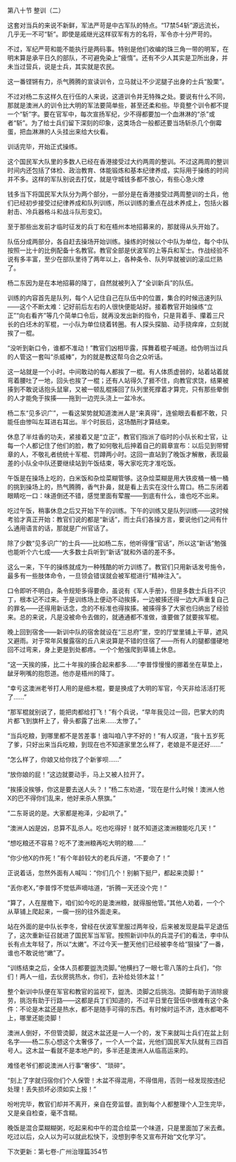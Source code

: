 

第八十节 整训（二）

这套对当兵的来说不新鲜，军法严苛是中古军队的特点。“17禁54斩”源远流长，几乎无一不可“斩”。即使是戚继光这样驭军有方的名将，军令亦十分严苛的。

不过，军纪严苛和能不能执行是两码事。特别是他们收编的珠三角一带的明军，在明末算是承平日久的部队，不可避免染上“疲惰”。还有不少人其实是卫所出身，并未当过营兵，说是士兵，其实就是农民。

这一番铿锵有力，杀气腾腾的宣读训令，立马就让不少泥腿子出身的士兵“股栗”。

不过对杨二东这样久在行伍的人来说，这道训令并无特殊之处。要说有什么不同，那就是澳洲人的训令比大明的军法要简单些，甚至还柔和些。毕竟整个训令都不提一个“斩”字。要在官军中，每次宣扬军纪，少不得都要加一个血淋淋的“杀”或者“斩”。为了给士兵们留下深刻的印象，这类场合一般都还要当场斩杀几个倒霉蛋，把血淋淋的人头挂出来给大伙看。

训话完毕，开始正式操练。

这个国民军大队里的多数人已经在香港接受过大约两周的整训。不过这两周的整训时间内还包括了体检、政治教育、体能锻炼和基本纪律养成，实际用于操练的时间并不多。这样的军队别说去打仗，就是守城钱多都不放心，有些心急火燎

钱多当下将国民军大队分为两个部分，一部分是在香港接受过两周整训的士兵，他们已经初步接受过纪律养成和队列训练，所以训练的重点在战术养成上，包括火器射击、冷兵器格斗和战斗队形变幻。

至于那些出发前才临时征发的兵丁和在梧州本地招募来的，那就得从头开始了。

队伍分成两部分，各自赶去操场开始训练。操练的时候以个中队为单位，每个中队按照一比十的比例配备十名教官。教官全部是伏波军的上等兵和军士。作战经验不说有多丰富，至少在部队里待了两年以上，各种条令、队列早就被训的滚瓜烂熟了。

杨二东因为是在本地招募的降丁，自然就被列入了“全训新兵”的队伍。

训练的内容首先是队列，每个人记住自己在队伍中的位置，集合的时候迅速列队――这个不断太难：记好前后左右的人很快便能站好。接着教官开始操练“立正”“向右看齐”等几个简单口令后，就再没发出新的指令，只是背着手、攥着三尺长的白坯木的军棍，一小队为单位绕着转圈。有人探头探脑、动手挠痒痒，立刻就挨了一棍。

“没听到新口令，谁都不准动！”教官们凶相毕露，挥舞着棍子喊道。给伪明当过兵的人管这一套叫“杀威棒”，为的就是教这帮乌合之众听话。

这一站就是一个小时。中间敢动的每人都挨了一棍。有人体质虚弱的，站着站着就弯着腰吐了一地，回头也挨了一棍；还有人站得久了捱不住，向教官求饶，结果被揍到不敢说话抱头鼠窜，又被一顿乱棍揍回了队列里死撑着才算完，只有那些晕倒的人才能免于挨揍――拖到一边兜头浇上一盆冷水。

杨二东“见多识广”，一看这架势就知道澳洲人是“来真得”，连偷眼去看都不敢，只能任由惨叫左耳进右耳出。半个时辰后，这场酷刑才算结束。

休息了半炷香的功夫，紧接着又是“立正”，教官们指派了临时的小队长和士官，让每一个人都记住了他们的脸，教了如何敬礼后抻着自己的肩章宣布：以后见到带臂章的人，不敬礼者统统十军棍、罚蹲两小时。这回一直站到了晚饭才解散，表现最差的小队全中队还要继续站到午饭结束，等大家吃完才准吃饭。

午饭是在操场上吃的，白米饭和杂烩菜糊管够。这杂烩菜糊是用大铁皮桶一桶一桶的挑到操场上的，热气腾腾，香气扑鼻，就是看上去实在没什么胃口。杨二东闭着眼睛吃一口：味道倒还不错，感觉里面有荤腥――到底有什么，谁也吃不出来。

吃过午饭，稍事休息之后又开始下午的训练。下午的训练又是队列训练――这时候考验才真正开始：教官们说的都是“新话”，而士兵们各操方言，要说他们之间有什么通用语言的话，那就是广州官话了。

除了少数“见多识广”的士兵――比如杨二东，他听得懂“官话”，所以这“新话”勉强也能听个六七成――大多数士兵听到“新话”就和外语的差不多。

这么一来，下午的操练就成为一种残酷的听力训练了。教官们只用新话发号施令，最多有一些肢体命令，一旦领会错误就会被军棍进行“精神注入”。

口令即听不明白，条令规矩多得要命，虽说有《军人手册》，但是多数士兵目不识丁，根本记不过来。于是训练场上便动不动挨揍，一边被揍还得一边大声重复自己的罪名――还得用新话念，念的不标准也得挨揍。被揍得多了大家也归纳出了经验来。总的来说，凡是没被命令去做的，就通通都不准做，谁要做了就要挨军棍。

晚上回到宿舍――新训中队的宿舍就设在“三总府”里，空的厅堂里铺上干草，遮风又避雨。对于常年风餐露宿的丘八来说算是不错的住宿了――所有人的腿都僵硬地回不过弯来，身上更是到处都疼。一个个勉强爬到草铺上休息。

“这一天挨的揍，比二十年挨的揍合起来都多……”李普惇慢慢的挪着坐在草垫上，龇牙咧嘴的抱怨道。他亦是梧州的降丁。

“幸亏这澳洲老爷打人用的是细木棍，要是换成了大明的军官，今天非给活活打死了……”

“那军棍就别说了，能把肉都给打飞！”有个兵说，“早年我见过一回，巴掌大的肉片都飞到旗杆上了，骨头都露了出来……太惨了。”

“当兵吃粮，到哪里都不是苦差事！谁叫咱八字不好的！”有人叹道，“我十五岁死了爹，只好出来当兵吃粮，到现在也不知道家里怎么样了，老娘是不是还好……”

“怎么样了，你娘又给你找了个新爹呗……”

“放你娘的屁！”这边就要动手，马上又被人拉开了。

“挨揍没挨够，你这是要去送人头？！”杨二东劝道，“现在是什么时候！澳洲人他X的巴不得你们乱来，他好来杀人祭旗。”

“二东哥说的是。大家都是袍泽，少起哄了。”

“澳洲人凶是凶，总算不乱杀人。吃也吃得好！就不知道这澳洲粮能吃几天！”

“想吃粮还不容易？吃不了澳洲粮再吃大明的粮……”

“你少他X的作死！”有个年龄较大的老兵斥道，“不要命了！”

正说着话，忽然外面有人喊叫：“你们几个！别躺下挺尸，都起来烫脚！”

“丢你老X，”李普惇不觉低声嘀咕道，“折腾一天还没个完！”

“算了，人在屋檐下，咱们如今吃的是澳洲粮，就得服他管。”其他人劝着，一个个从草铺上爬起来，一瘸一拐的往外面走来。

站在外面的是中队长李冬，曾经在伏波军里服过两年役，后来被发现是扁平足退伍了，这次重新征召就进了国民军当军官。按照新训中队的兵混子们的看法，李中队长有点太年轻了，所以“太嫩”。不过今天一整天他们已经被李冬给“狠操”了一番，谁也不敢说他“嫩”了。

“训练结束之后，全体人员都要盥洗烫脚。”他横扫了一眼七零八落的士兵们，“你们！两人一组，去伙房挑热水，你们，去补给处领木盆！”

整个新训中队便在军官和教官的监视下，盥洗、烫脚之后挑泡。烫脚有助于消除疲劳，挑泡有助于行路――这都是兵丁们知道的，不过平日里在营伍中很难有这个条件：不论是木盆还是热水，都不是随手可得的东西。有时候时运不济，连水都喝不上，哪里还能烫脚！

澳洲人倒好，不但管烫脚，就这木盆还是一人一个的，发下来就叫士兵们在盆上刻名字――杨二东心想这个太奢侈了，一个人一个盆，光他们国民军大队就有三四百号人。这木盆一看就不是本地产的，多半还是澳洲人从临高运来的。

难怪老爷们都说澳洲人行事“奢侈”、“琐碎”。

“刻上了字就归宿你们个人保管！木盆不得混用，不得借用，否则一经发现按违纪处理！丢失损坏必须如实上报！”

吩咐完毕，教官们却并不离开，亲自在旁监督。直到每个人都整理个人卫生完毕，又是亲自检查，毫不含糊。

晚饭是混合菜糊糊粥，吃起来和中午的混合绘菜一个味道，只是里面加了米去煮。吃过以后，众人以为可以就此松快下，没想到李冬又宣布开始“文化学习”。

下次更新：第七卷-广州治理篇354节

